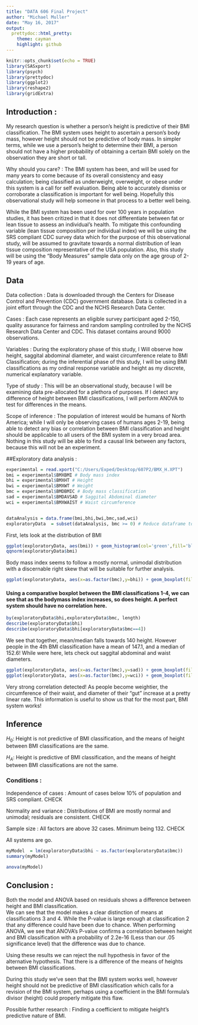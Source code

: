 ---
title: "DATA 606 Final Project"
author: "Michael Muller"
date: "May 16, 2017"
output:
  prettydoc::html_pretty:
    theme: cayman
    highlight: github
---

```{r setup, include=FALSE}
knitr::opts_chunk$set(echo = TRUE)
library(SASxport)
library(psych)
library(prettydoc)
library(ggplot2)
library(reshape2)
library(gridExtra)
```

## Introduction : 
My research question is whether a person's height is predictive of their BMI classification. The BMI system uses height to ascertain a person's body mass, however height should not be predictive of body mass. In simpler terms, while we use a person's height to determine their BMI, a person should not have a higher probability of obtaining a certain BMI solely on the observation they are short or tall.  

Why should you care? : The BMI system has been, and will be used for many years to come because of its overall consistency and easy calculation; being classified as underweight, overweight, or obese under this system is a call for self evaluation. Being able to accurately dismiss or corroborate a classification is important for well being. Hopefully this observational study will help someone in that process to a better well being.

While the BMI system has been used for over 100 years in population studies, it has been critized in that it does not differentiate between fat or lean tissue to assess an individual's health. To mitigate this confounding variable (lean tissue composition per individual index) we will be using the SRS compliant CDC survey data which for the purpose of this observational study, will be assumed to gravitate towards a normal distribution of lean tissue composition representative of the USA population. Also, this study will be using the "Body Measures" sample data only on the age group of 2-19 years of age. 

## Data 

Data collection : Data is downloaded through the Centers for Disease Control and Prevention (CDC) government database. Data is collected in a joint effort through the CDC and the NCHS Research Data Center.  

Cases : Each case represents an eligible survey participant aged 2-150, quality assurance for fairness and random sampling controlled by the NCHS Research Data Center and CDC. This dataset contains around 9000 observations.  

Variables : During the exploratory phase of this study, I Will observe how height, saggital abdominal diameter, and waist circumference relate to BMI Classification; during the inferential phase of this study, I will be using BMI classifications as my ordinal response variable and height as my discrete, numerical explanatory variable.

Type of study : This will be an observational study, because I will be examining data pre-allocated for a plethora of purposes. If I detect any difference of height between BMI classifications, I will perform ANOVA to test for differences in the means.

Scope of inference : The population of interest would be humans of North America; while I will only be observing cases of humans ages 2-19, being able to detect any bias or correlation between BMI classification and height should be applicable to all users of the BMI system in a very broad area. Nothing in this study will be able to find a causal link between any factors, because this will not be an experiment.  


##Exploratory data analysis : 

```{r}
experimental = read.xport("C:/Users/Exped/Desktop/607P2/BMX_H.XPT")
bmi = experimental$BMXBMI # Body mass index
bhi = experimental$BMXHT # Height
bwi = experimental$BMXWT # Weight
bmc = experimental$BMDBMIC # Body mass classification
sad = experimental$BMDAVSAD # Saggital Abdominal diameter
wci = experimental$BMXWAIST # Waist circumference


dataAnalysis = data.frame(bmi,bhi,bwi,bmc,sad,wci)
exploratoryData  = subset(dataAnalysis, bmc >= 0) # Reduce dataframe to 3.5k~ observations, all of which are ages 2-19
```

First, lets look at the distribution of BMI 

```{r, warning=FALSE,echo=FALSE}

ggplot(exploratoryData, aes(bmi)) + geom_histogram(col='green',fill='blue',alpha=.3,bins = 30) + labs(title='Histogram of body mass index')+labs(x='BMI',y='Frequency') +xlim(c(10,40))
qqnorm(exploratoryData$bmi)

```

Body mass index seems to follow a mostly normal, unimodal distribution with a discernable right skew that will be suitable for further analysis. 



```{r}
ggplot(exploratoryData, aes(x=as.factor(bmc),y=bhi)) + geom_boxplot(fill='red',alpha=.3) + xlab("BMI classification") + ylab('Height')
```

#### Using a comparative boxplot between the BMI classifications 1-4, we can see that as the bodymass index increases, so does height. A perfect system should have no correlation here.


```{r,echo=FALSE}
by(exploratoryData$bhi,exploratoryData$bmc, length)
describe(exploratoryData$bhi)
describe(exploratoryData$bhi[exploratoryData$bmc==4])
```
We see that together, mean/median falls towards 140 height. However people in the 4th BMI classification have a mean of 147.1, and a median of 152.6! While were here, lets check out saggital abdominal and waist diameters.  

```{r,echo=FALSE,warning=FALSE}
ggplot(exploratoryData, aes(x=as.factor(bmc),y=sad)) + geom_boxplot(fill='purple',alpha=.3) + xlab("BMI classification") +ylab('Saggital Abdominal diameter')
ggplot(exploratoryData, aes(x=as.factor(bmc),y=wci)) + geom_boxplot(fill='blue',alpha=.3) + xlab("BMI classification") +ylab('Waist circumference')
```

Very strong correlation detected! As people become weightier, the circumference of their waist, and diameter of their "gut" increase at a pretty linear rate. This information is useful to show us that for the most part, BMI system works!  

## Inference

$H_0 :$ Height is not predictive of BMI classification, and the means of height between BMI classifications are the same.  

$H_A :$ Height is predictive of BMI classification, and the means of height between BMI classifications are not the same.  

### Conditions : 

Independence of cases : Amount of cases below 10% of population and SRS compliant. CHECK  

Normality and variance : Distributions of BMI are mostly normal and unimodal; residuals are consistent. CHECK 

Sample size : All factors are above 32 cases. Minimum being 132. CHECK  

All systems are go.  

```{r echo=FALSE,warning=FALSE}
myModel  = lm(exploratoryData$bhi ~ as.factor(exploratoryData$bmc))
summary(myModel)
```



```{r echo=FALSE,warning=FALSE}
anova(myModel)
```

## Conclusion :

Both the model and ANOVA based on residuals shows a difference between height and BMI classification.  
We can see that the model makes a clear distinction of means at classifications 3 and 4. While the P-value is large enough at classification 2 that any difference could have been due to chance.  When performing ANOVA, we see that ANOVA's P-value confirms a correlation between height and BMI classification with a probability of 2.2e-16 (Less than our .05 significance level) that the difference was due to chance.  

Using these results we can reject the null hypothesis in favor of the alternative hypothesis. That there is a difference of the means of heights between BMI classifications.  

During this study we've seen that the BMI system works well, however height should not be predictive of BMI classification which calls for a revision of the BMI system, perhaps using a coefficient in the BMI formula's divisor (height) could properly mitigate this flaw.

Possible further research : Finding a coefficient to mitigate height's predictive nature of BMI.
